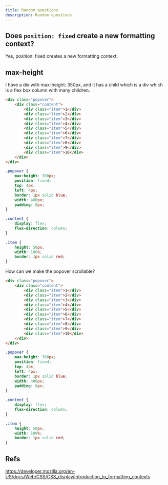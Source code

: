 ```yaml
---
title: Random questions
description: Random questions
---
```


## Does `position: fixed` create a new formatting context?

Yes, position: fixed creates a new formatting context.

## max-height

I have a dix with max-height: 350px, and it has a child which is a div which is a flex box column with many children.


<Playground height="500">

```html index.html
<div class="popover">
    <div class="content">
        <div class="item">1</div>
        <div class="item">2</div>
        <div class="item">3</div>
        <div class="item">4</div>
        <div class="item">5</div>
        <div class="item">6</div>
        <div class="item">7</div>
        <div class="item">8</div>
        <div class="item">9</div>
        <div class="item">10</div>
    </div>
</div>

```

```css styles.css
.popover {
    max-height: 300px;
    position: fixed;
    top: 4px;
    left: 4px;
    border: 1px solid blue;
    width: 400px;
    padding: 8px;
}

.content {
    display: flex;
    flex-direction: column;
}

.item {
    height: 50px;
    width: 100%;
    border: 1px solid red;
}
```

</Playground>

How can we make the popover scrollable?

<Playground height="500">

```html index.html
<div class="popover">
    <div class="content">
        <div class="item">1</div>
        <div class="item">2</div>
        <div class="item">3</div>
        <div class="item">4</div>
        <div class="item">5</div>
        <div class="item">6</div>
        <div class="item">7</div>
        <div class="item">8</div>
        <div class="item">9</div>
        <div class="item">10</div>
    </div>
</div>

```

```css styles.css
.popover {
    max-height: 300px;
    position: fixed;
    top: 4px;
    left: 4px;
    border: 1px solid blue;
    width: 400px;
    padding: 8px;
}

.content {
    display: flex;
    flex-direction: column;
}

.item {
    height: 50px;
    width: 100%;
    border: 1px solid red;
}
```

</Playground>

## Refs

https://developer.mozilla.org/en-US/docs/Web/CSS/CSS_display/Introduction_to_formatting_contexts
